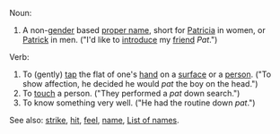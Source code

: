 Noun: 
#A non-[[gender]] based [[proper name]], short for [[Patricia]] in women, or [[Patrick]] in men. ("I'd like to [[introduce]] my [[friend]] ''Pat''.")
Verb:
#To (gently) [[tap]] the flat of one's [[hand]] on a [[surface]] or a [[person]].  ("To show affection, he decided he would ''pat'' the boy on the head.")
#To [[touch]] a person.  ("They performed a ''pat'' down search.") 
#To know something very well.  ("He had the routine down ''pat''.")

See also: [[strike]], [[hit]], [[feel]], [[name]], [[List of names]].